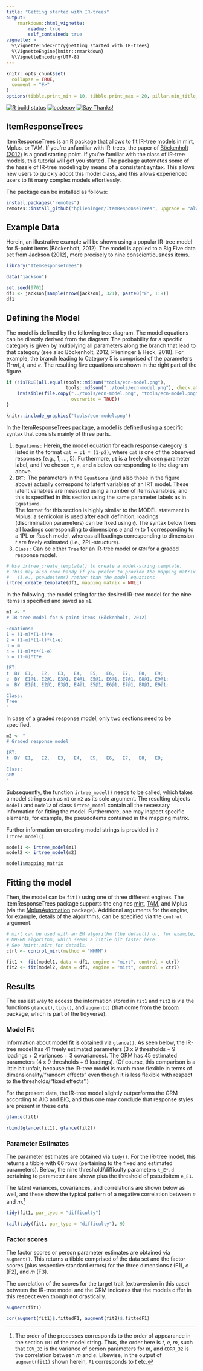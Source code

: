 ```yaml
---
title: "Getting started with IR-trees"
output: 
    rmarkdown::html_vignette:
        readme: true
        self_contained: true
vignette: >
  %\VignetteIndexEntry{Getting started with IR-trees}
  %\VignetteEngine{knitr::rmarkdown}
  %\VignetteEncoding{UTF-8}
---
```


```r
knitr::opts_chunk$set(
  collapse = TRUE,
  comment = "#>"
)
options(tibble.print_min = 10, tibble.print_max = 20, pillar.min_title_chars = 16)
```

[![R build status](https://github.com/hplieninger/ItemResponseTrees/workflows/R-CMD-check/badge.svg)](https://github.com/hplieninger/ItemResponseTrees/actions)
[![codecov](https://codecov.io/gh/hplieninger/ItemResponseTrees/branch/master/graph/badge.svg)](https://codecov.io/gh/hplieninger/ItemResponseTrees)
[![Say Thanks!](https://img.shields.io/badge/Say%20Thanks-!-1EAEDB.svg)](https://saythanks.io/to/plieninger@uni-mannheim.de)

## ItemResponseTrees

ItemResponseTrees is an R package that allows to fit IR-tree models in mirt, Mplus, or TAM.
If you're unfamiliar with IR-trees, the paper of [Böckenholt (2012)](https://dx.doi.org/10.1037/a0028111) is a good starting point.
If you're familiar with the class of IR-tree models, this tutorial will get you started.
The package automates some of the hassle of IR-tree modeling by means of a consistent syntax.
This allows new users to quickly adopt this model class, and this allows experienced users to fit many complex models effortlessly.

The package can be installed as follows:

```r
install.packages("remotes")
remotes::install_github("hplieninger/ItemResponseTrees", upgrade = "always")
```

## Example Data

Herein, an illustrative example will be shown using a popular IR-tree model for 5-point items (Böckenholt, 2012).
The model is applied to a Big Five data set from Jackson (2012), more precisely to nine conscientiousness items.

```r
library("ItemResponseTrees")

data("jackson")

set.seed(9701)
df1 <- jackson[sample(nrow(jackson), 321), paste0("E", 1:9)]
df1
```

## Defining the Model

The model is defined by the following tree diagram.
The model equations can be directly derived from the diagram:
The probability for a specific category is given by multiplying all parameters along the branch that lead to that category (see also Böckenholt, 2012; Plieninger & Heck, 2018).
For example, the branch leading to Category 5 is comprised of the parameters (1-*m*), *t*, and *e*.
The resulting five equations are shown in the right part of the figure.

```r

if (!isTRUE(all.equal(tools::md5sum("tools/ecn-model.png"),
                      tools::md5sum("../tools/ecn-model.png"), check.attributes = FALSE))) {
    invisible(file.copy("../tools/ecn-model.png", "tools/ecn-model.png",
                        overwrite = TRUE))
}

knitr::include_graphics("tools/ecn-model.png")
```

In the ItemResponseTrees package, a model is defined using a specific syntax that consists mainly of three parts.

1. `Equations:` Herein, the model equation for each response category is listed in the format `cat = p1 * (1-p2)`, where `cat` is one of the observed responses (e.g., 1, ..., 5). Furthermore, `p1` is a freely chosen parameter label, and I've chosen `t`, `e`, and `m` below corresponding to the diagram above.
2. `IRT:` The parameters in the `Equations` (and also those in the figure above) actually correspond to latent variables of an IRT model.
These latent variables are measured using a number of items/variables, and this is specified in this section using the same parameter labels as in `Equations`.  
The format for this section is highly similar to the MODEL statement in Mplus: a semicolon is used after each definition; loadings (discrimination parameters) can be fixed using `@`.
The syntax below fixes all loadings corresponding to dimensions *e* and *m* to 1 corresponding to a 1PL or Rasch model, whereas all loadings corresponding to dimension *t* are freely estimated (i.e., 2PL-structure).
3. `Class:` Can be either `Tree` for an IR-tree model or `GRM` for a graded response model.

```r
# Use irtree_create_template() to create a model-string template.
# This may also come handy if you prefer to provide the mapping matrix 
#   (i.e., pseudoitems) rather than the model equations
irtree_create_template(df1, mapping_matrix = NULL)
```

In the following, the model string for the desired IR-tree model for the nine items is specified and saved as `m1`.

```r
m1 <- "
# IR-tree model for 5-point items (Böckenholt, 2012)

Equations:
1 = (1-m)*(1-t)*e
2 = (1-m)*(1-t)*(1-e)
3 = m
4 = (1-m)*t*(1-e)
5 = (1-m)*t*e

IRT:
t  BY  E1,   E2,   E3,   E4,   E5,   E6,   E7,   E8,   E9;
e  BY  E1@1, E2@1, E3@1, E4@1, E5@1, E6@1, E7@1, E8@1, E9@1;
m  BY  E1@1, E2@1, E3@1, E4@1, E5@1, E6@1, E7@1, E8@1, E9@1;

Class:
Tree
"
```

In case of a graded response model, only two sections need to be specified.

```r
m2 <- "
# Graded response model

IRT:
t  BY  E1,   E2,   E3,   E4,   E5,   E6,   E7,   E8,   E9;

Class:
GRM
"
```

Subsequently, the function `irtree_model()` needs to be called, which takes a model string such as `m1` or `m2` as its sole argument. 
The resulting objects `model1` and `model2` of class `irtree_model` contain all the necessary information for fitting the model.
Furthermore, one may inspect specific elements, for example, the pseudoitems contained in the mapping matrix.

Further information on creating model strings is provided in `?irtree_model()`.

```r
model1 <- irtree_model(m1)
model2 <- irtree_model(m2)

model1$mapping_matrix
```


## Fitting the model

Then, the model can be `fit()` using one of three different engines.
The ItemResponseTrees package supports the engines [mirt](https://cran.r-project.org/package=mirt), [TAM](https://cran.r-project.org/package=TAM), and Mplus (via the [MplusAutomation](https://cran.r-project.org/package=MplusAutomation) package).
Additional arguments for the engine, for example, details of the algorithms, can be specified via the `control` argument.

```r
# mirt can be used with an EM algorithm (the default) or, for example, with the
# MH-RM algorithm, which seems a little bit faster here.
# See ?mirt::mirt for details.
ctrl <- control_mirt(method = "MHRM")

fit1 <- fit(model1, data = df1, engine = "mirt", control = ctrl)
fit2 <- fit(model2, data = df1, engine = "mirt", control = ctrl)
```

## Results

The easiest way to access the information stored in `fit1` and `fit2` is via the functions `glance()`, `tidy()`, and `augment()` (that come from the [broom](https://broom.tidyverse.org/) package, which is part of the tidyverse).

### Model Fit

Information about model fit is obtained via `glance()`.
As seen below, the IR-tree model has 41 freely estimated parameters (3 x 9 thresholds + 9 loadings + 2 variances + 3 covariances).
The GRM has 45 estimated parameters (4 x 9 thresholds + 9 loadings).
(Of course, this comparison is a little bit unfair, because the IR-tree model is much more flexible in terms of dimensionality/"random effects" even though it is less flexible with respect to the thresholds/"fixed effects".)

For the present data, the IR-tree model slightly outperforms the GRM according to AIC and BIC, and thus one may conclude that response styles are present in these data.

```r
glance(fit1)

rbind(glance(fit1), glance(fit2))
```

### Parameter Estimates

The parameter estimates are obtained via `tidy()`.
For the IR-tree model, this returns a tibble with 66 rows (pertaining to the fixed and estimated parameters).
Below, the nine threshold/difficulty parameters `t_E*.d` pertaining to parameter *t* are shown plus the threshold of pseudoitem `e_E1`.

The latent variances, covariances, and correlations are shown below as well, and these show the typical pattern of a negative correlation between *e* and *m*.^[The order of the processes corresponds to the order of appearance in the section `IRT` of the model string.
Thus, the order here is *t*, *e*, *m*, such that `COV_33` is the variance of person parameters for *m*, and `CORR_32` is the correlation between *m* and *e*.
Likewise, in the output of `augment(fit1)` shown herein, `F1` corresponds to *t* etc.]

```r
tidy(fit1, par_type = "difficulty")

tail(tidy(fit1, par_type = "difficulty"), 9)
```

### Factor scores

The factor scores or person parameter estimates are obtained via `augment()`.
This returns a tibble comprised of the data set and the factor scores (plus respective standard errors) for the three dimensions *t* (F1), *e* (F2), and *m* (F3).

The correlation of the scores for the target trait (extraversion in this case) between the IR-tree model and the GRM indicates that the models differ in this respect even though not drastically.

```r
augment(fit1)

cor(augment(fit1)$.fittedF1, augment(fit2)$.fittedF1)
```
